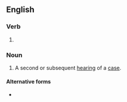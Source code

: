 ==English==

===Verb===
{{head|en|verb form}}

# {{present participle of|rehear|lang=en|nocat=1}}

===Noun===
{{en-noun}}

# {{lb|en|legal}} A second or subsequent [[hearing]] of a [[case]].

====Alternative forms====
* {{l|en|re-hearing}}